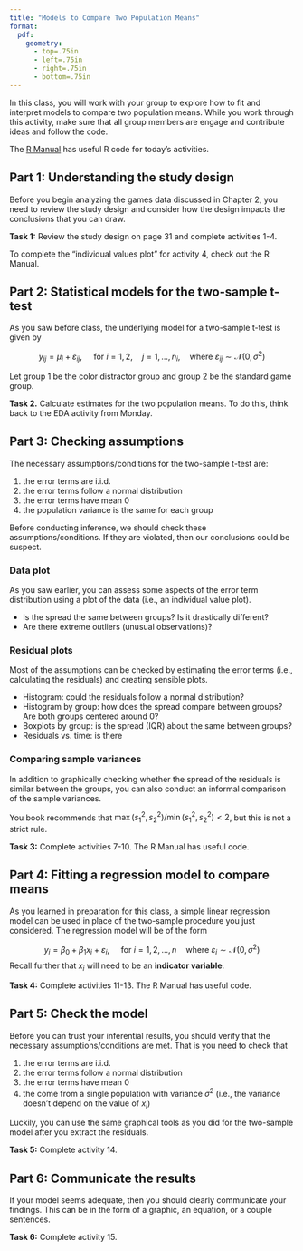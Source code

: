 ```yaml
---
title: "Models to Compare Two Population Means"
format:
  pdf:
    geometry:
      - top=.75in
      - left=.75in
      - right=.75in
      - bottom=.75in
---
```


<!-- # Overview of R Markdown files -->

In this class, you will work with your group to explore how to fit and interpret models to compare two population means. While you work through this activity, make sure that all group members are engage and contribute ideas and follow the code.

The [R Manual](https://stat230.github.io/r-manual-kuiper/02-chapter02.html) has useful R code for today's activities.

## Part 1: Understanding the study design

Before you begin analyzing the  games data discussed in Chapter 2, you need to review the study design and consider how the design impacts the conclusions that you can draw.

**Task 1:** Review the study design on page 31 and complete activities 1-4.

To complete the "individual values plot" for activity 4, check out the R Manual.


## Part 2: Statistical models for the two-sample t-test

As you saw before class, the underlying model for a two-sample t-test is given by

$$y_{ij} = \mu_i + \varepsilon_{ij}, \quad \text{ for } i=1,2, \quad j = 1,\ldots,n_i, \quad \text{where } \varepsilon_{ij} \sim \mathcal{N}(0, \sigma^2)$$

Let group 1 be the color distractor group and group 2 be the standard game group.

**Task 2.** Calculate estimates for the two population means. To do this, think back to the EDA activity from Monday.


## Part 3: Checking assumptions

The necessary assumptions/conditions for the two-sample t-test are:

1. the error terms are i.i.d.
1. the error terms follow a normal distribution
1. the error terms have mean 0
1. the population variance is the same for each group

Before conducting inference, we should check these assumptions/conditions. If they are violated, then our conclusions could be suspect.

### Data plot

As you saw earlier, you can assess some aspects of the error term distribution using a plot of the data (i.e., an individual value plot). 

- Is the spread the same between groups? Is it drastically different?
- Are there extreme outliers (unusual observations)?

### Residual plots

Most of the assumptions can be checked by estimating the error terms (i.e., calculating the residuals) and creating sensible plots.

- Histogram: could the residuals follow a normal distribution?
- Histogram by group: how does the spread compare between groups? Are both groups centered around 0?
- Boxplots by group: is the spread (IQR) about the same between groups?
- Residuals vs. time: is there 


### Comparing sample variances

In addition to graphically checking whether the spread of the residuals is similar between the groups, you can also conduct an informal comparison of the sample variances.

You book recommends that $\max(s_1^2, s_2^2)/\min(s_1^2, s_2^2) < 2$, but this is not a strict rule.


**Task 3:** Complete activities 7-10. The R Manual has useful code.


## Part 4: Fitting a regression model to compare means

As you learned in preparation for this class, a simple linear regression model can be used in place of the two-sample procedure you just considered. The regression model will be of the form

$$y_i = \beta_0 + \beta_1 x_i + \varepsilon_i, \quad \text{ for } i=1,2, \ldots, n \quad \text{where } \varepsilon_{i} \sim \mathcal{N}(0, \sigma^2)$$
Recall further that $x_i$ will need to be an **indicator variable**.

**Task 4:** Complete activities 11-13. The R Manual has useful code.


## Part 5: Check the model 

Before you can trust your inferential results, you should verify that the necessary assumptions/conditions are met. That is you need to check that

1. the error terms are i.i.d.
1. the error terms follow a normal distribution
1. the error terms have mean 0
1. the come from a single population with variance $\sigma^2$ (i.e., the variance doesn't depend on the value of $x_i$)

Luckily, you can use the same graphical tools as you did for the two-sample model after you extract the residuals.

**Task 5:** Complete activity 14.


## Part 6: Communicate the results

If your model seems adequate, then you should clearly communicate your findings. This can be in the form of a graphic, an equation, or a couple sentences.


**Task 6:** Complete activity 15.


